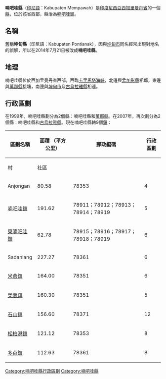 {{Infobox settlement
|name=喃吧哇縣
|official_name=Kabupaten Mempawah
|settlement_type=[[縣|縣]]
|image_seal=Lambang Kabupaten Mempawah.tif
|subdivision_type=國家
|subdivision_type1=省
|subdivision_name={{IDN}}
|subdivision_name1=[[西加里曼丹省|西加里曼丹省]]
|seat_type=縣治
|seat=[[喃吧哇|喃吧哇鎮]]
|parts=9個[[鎮|鎮]]
|parts_type=下級行政區
|motto=Mempawah Kota Bestari (Bersih, Sejuk, Tertib, Aman, Ramah, dan Indah)
|website=http://www.mempawahkab.go.id/
|leader_title=縣長
|leader_name=Drs. H. Ria Norsan, MM, MH
|timezone=[[UTC+7|UTC+7]]
|area_code=+62 561
|area_total_km2=2,004
|population_total=302,262
|population_as_of=2018年4月
}}

'''喃吧哇縣'''（[[印尼語|印尼語]]：Kabupaten Mempawah）是[[印度尼西亞|印度尼西亞]][[西加里曼丹省|西加里曼丹省]]的一個[[縣|縣]]，位於該省西部，縣治為[[喃吧哇|喃吧哇鎮]]。

== 名稱 ==
舊稱'''坤甸縣'''（印尼語：Kabupaten Pontianak），因與[[坤甸|坤甸市]]同名經常出現對地名的誤解，所以在2014年7月21日被改成'''喃吧哇縣'''。

== 地理 ==
喃吧哇縣位於西加里曼丹省西部，西臨[[卡里馬塔海峽|卡里馬塔海峽]]，北邊與[[孟加影縣|孟加影縣]]相鄰，東邊與[[萬那縣|萬那縣]]接壤，南邊與[[坤甸|坤甸市]]及[[古烏拉雅縣|古烏拉雅縣]]相連。

== 行政區劃 ==
在1999年，喃吧哇縣劃分為2個縣：喃吧哇縣和[[萬那縣|萬那縣]]。在2007年，再次劃分為2個縣：喃吧哇縣和[[古烏拉雅縣|古烏拉雅縣]]。現在喃吧哇縣轄9個[[鎮|鎮]]：
{| class="wikitable"
! rowspan="2" |區劃名稱
! rowspan="2" |面積
（平方公里）
! rowspan="2" |郵政編碼
! colspan="2" |行政區劃
|-
!村
!社區
|-
|Anjongan
|80.58
|78353
|4
|1
|-
|[[喃吧哇|喃吧哇鎮]]
|191.62
|78911；78912；78913；78914；78919
|5
|3
|-
|[[東喃吧哇|東喃吧哇鎮]]
|62.78
|78915；78916；78917；78918；78919
|6
|2
|-
|Sadaniang
|227.27
|78361
|6
|
|-
|[[米倉_(印尼)|米倉鎮]]
|164.00
|78351
|6
|
|-
|[[榮戛|榮戛鎮]]
|160.30
|78351
|5
|
|-
|[[石山_(喃吧哇縣)|石山鎮]]
|156.60
|78371
|12
|
|-
|[[松柏港|松柏港鎮]]
|121.12
|78353
|8
|1
|-
|[[多荷|多荷鎮]]
|112.63
|78361
|8
|
|}
[[Category:喃吧哇縣行政區劃|Category:喃吧哇縣行政區劃]]
[[Category:喃吧哇縣|Category:喃吧哇縣]]